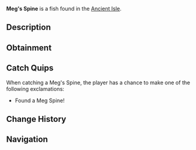{{FishInfobox
|image          = Meg's Spine.png
|rarity         = Mythical
|sea            = First Sea
|location       = [[Ancient Isle]]
|sublocation    = 
|sources        = Fishing Rod
|radar_location = 
|xp             = 250
|weather        = 
|time           = 
|season         = 
|bait           = 
|base_weight    = 5
|base_value     = 1500
|weight_range   = 2.5
|base_chance    = 0.001
|base_resil     = 100
}}
'''Meg's Spine''' is a {{Rarity|Mythical}} fish found in the [[Ancient Isle]].

== Description ==
{{Description|The Spine of the Apex Shark, Megalodon|Bestiary Entry}}

== Obtainment ==
{{Description|Found in the Oceans of Ancient Isles...|Bestiary Hint}}
{{Fish Availability|
Ancient Isle/Surrounding Ocean
|top_rods      = 
Ethereal Prism Rod\31989.56\106365.49;
Leviathan's Fang Rod\31461.72\124474.71;
Seraphic Rod\30630.88\106895.66;
No-Life Rod\29738.68\110951.49;
Rapid Rod\29479.84\155021.92;
Lucky Rod\22860.84\160806.79;
Resourceful Rod\26243.86\123407.51;
Flimsy Rod\18682.5\147746.42;
Firefly Rod\27742.37\189695.84;
Fast Rod\25662.7\186309.43;
Fungal Rod\23056.5\153484.37;
Training Rod\18759.4\112771.81;
Adventurer's Rod\17301.73\124007.91;
Rod Of The Forgotten Fang\28678.58\106132.17;
Challenger's Rod\27431.24\106310.05;
Rod Of The Depths\25844.09\104470.39;
Rod Of The Exalted One\25546.56\104972.23;
Verdant Shear Rod\24957.94\106643.9;
Zeus Rod\24937.3\100572.22;
Trident Rod\24742.67\123743.19;
Free Spirit Rod\24681.04\122823.49;
Blazebringer Rod\24213.94\109797.7;
Depthseeker Rod\22277.42\94032.75;
Avalanche Rod\20164.84\87981.28;
Volcanic Rod\19445.54\90672.29;
Steady Rod\8254.29\33733.39
|recommended   = Ethereal Prism Rod
}}

== Catch Quips ==
When catching a Meg's Spine, the player has a chance to make one of the following exclamations:
* Found a Meg Spine!

== Change History ==
{{Change History|{{subst:Current Version}}}}

== Navigation ==
{{Fish Navbox|Ancient Isle}}